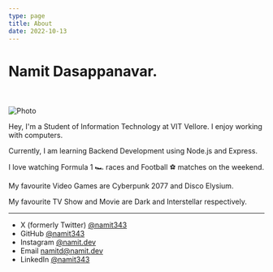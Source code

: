 ```yaml
---
type: page
title: About
date: 2022-10-13
---
```


# Namit Dasappanavar.
<br><br/>
    <Image
        src="C:\Users\rajas\Pictures\iCloud Photos\Photos\IMG_5739(1).JPEG"
        alt="Photo"
        width={1125}
        height={750}
        priority
        className="next-image"
    />

Hey, I'm a Student of Information Technology at VIT Vellore. I enjoy working with computers.

Currently, I am learning Backend Development using Node.js and Express.

I love watching Formula 1 🏎️ races and Football ⚽ matches on the weekend.

My favourite Video Games are Cyberpunk 2077 and Disco Elysium.

My favourite TV Show and Movie are Dark and Interstellar respectively.

---

- X (formerly Twitter) [@namit343](https://x.com/namit343)
- GitHub [@namit343](https://github.com/namit343)
- Instagram [@namit.dev](https://instagram.com/namit.tiff)
- Email namitd@namit.dev
- LinkedIn [@namit343](https://www.linkedin.com/in/namit343)